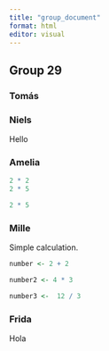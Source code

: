 ```yaml
---
title: "group_document"
format: html
editor: visual
---
```


## Group 29

### Tomás

### Niels

Hello

### Amelia

```r
2 * 2
2 * 5
```

```r
2 * 5
```

### Mille

Simple calculation.

```r
number <- 2 + 2

number2 <- 4 * 3

number3 <-  12 / 3
```

### Frida

Hola
